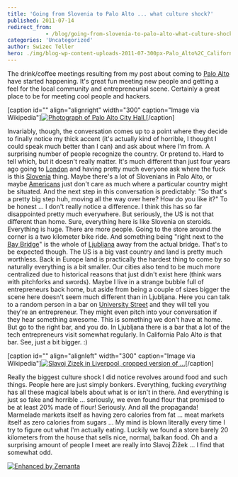```yaml
---
title: 'Going from Slovenia to Palo Alto ... what culture shock?'
published: 2011-07-14
redirect_from: 
            - /blog/going-from-slovenia-to-palo-alto-what-culture-shock/swizec/1947
categories: 'Uncategorized'
author: Swizec Teller
hero: ./img/blog-wp-content-uploads-2011-07-300px-Palo_Alto%2C_California_%28City_Hall%29_2004.jpg
---
```

The drink/coffee meetings resulting from my post about coming to [Palo Alto](<http://maps.google.com/maps?ll=37.4291666667,-122.138055556&spn=0.1,0.1&q=37.4291666667,-122.138055556 (Palo%20Alto%2C%20California)&t=h> "Palo Alto, California") have started happening. It's great fun meeting new people and getting a feel for the local community and entrepreneurial scene. Certainly a great place to be for meeting cool people and hackers.

\[caption id="" align="alignright" width="300" caption="Image via Wikipedia"][![Photograph of Palo Alto City Hall.](./img/blog-wp-content-uploads-2011-07-300px-Palo_Alto%2C_California_%28City_Hall%29_2004.jpg "Photograph of Palo Alto City Hall.")](http://commons.wikipedia.org/wiki/File:Palo_Alto%2C_California_%28City_Hall%29_2004.jpg)\[/caption]

Invariably, though, the conversation comes up to a point where they decide to finally notice my thick accent (it's actually kind of horrible, I thought I could speak much better than I can) and ask about where I'm from. A surprising number of people recognize the country. Or pretend to. Hard to tell which, but it doesn't really matter. It's much different than just four years ago going to [London](<http://maps.google.com/maps?ll=51.5072222222,-0.1275&spn=0.1,0.1&q=51.5072222222,-0.1275 (London)&t=h> "London") and having pretty much everyone ask where the fuck is this [Slovenia](<http://maps.google.com/maps?ll=46.05,14.5&spn=10.0,10.0&q=46.05,14.5 (Slovenia)&t=h> "Slovenia") thing. Maybe there's a lot of Slovenians in Palo Alto, or maybe [Americans](<http://maps.google.com/maps?ll=38.8833333333,-77.0166666667&spn=10.0,10.0&q=38.8833333333,-77.0166666667 (United%20States)&t=h> "United States") just don't care as much where a particular country might be situated. And the next step in this conversation is predictably: "So that's a pretty big step huh, moving all the way over here? How do you like it?" To be honest ... I don't really notice a difference. I think this has so far disappointed pretty much everywhere. But seriously, the US is not that different than home. Sure, everything here is like Slovenia on steroids. Everything is huge. There are more people. Going to the store around the corner is a two kilometer bike ride. And something being "right next to the [Bay Bridge](<http://maps.google.com/maps?ll=37.8180555556,-122.346666667&spn=0.01,0.01&q=37.8180555556,-122.346666667 (San%20Francisco%20%E2%80%93%20Oakland%20Bay%20Bridge)&t=h> "San Francisco – Oakland Bay Bridge")" is the whole of [Ljubljana](<http://maps.google.com/maps?ll=46.0555555556,14.5083333333&spn=0.1,0.1&q=46.0555555556,14.5083333333 (Ljubljana)&t=h> "Ljubljana") away from the actual bridge. That's to be expected though. The US is a big vast country and land is pretty much worthless. Back in Europe land is practically the hardest thing to come by so naturally everything is a bit smaller. Our cities also tend to be much more centralized due to historical reasons that just didn't exist here (think wars with pitchforks and swords). Maybe I live in a strange bubble full of entrepreneurs back home, but aside from being a couple of sizes bigger the scene here doesn't seem much different than in Ljubljana. Here you can talk to a random person in a bar on [University Street](<http://maps.google.com/maps?ll=45.503518,-73.570496&spn=1.0,1.0&q=45.503518,-73.570496 (University%20Street)&t=h> "University Street") and they will tell you they're an entrepreneur. They might even pitch into your conversation if they hear something awesome. This is something we don't have at home. But go to the right bar, and you do. In Ljubljana there is a bar that a lot of the tech entrepreneurs visit somewhat regularly. In California Palo Alto _is_ that bar. See, just a bit bigger. :)

\[caption id="" align="alignleft" width="300" caption="Image via Wikipedia"][![Slavoj Zizek in Liverpool, cropped version of ...](./img/blog-wp-content-uploads-2011-07-300px-Slavoj_Zizek_in_Liverpool_cropped1.jpg "Slavoj Zizek in Liverpool, cropped version of ...")](http://commons.wikipedia.org/wiki/File:Slavoj_Zizek_in_Liverpool_cropped.jpg)\[/caption]

Really the biggest culture shock I did notice revolves around food and such things. People here are just simply bonkers. Everything, fucking _everything_ has all these magical labels about what is or isn't in there. And everything is just so fake and horrible ... seriously, we even found flour that promised to be at least 20% made of flour! Seriously. And all the propaganda! Marmelade markets itself as having zero calories from fat ... meat markets itself as zero calories from sugars ... My mind is blown literally every time I try to figure out what I'm actually eating. Luckily we found a store barely 20 kilometers from the house that sells nice, normal, balkan food. Oh and a surprising amount of people I meet are really into Slavoj Žižek ... I find that somewhat odd.

[![Enhanced by Zemanta](http://img.zemanta.com/zemified_e.png?x-id=6d7178c7-83df-4c33-81ba-285822b49d72)](http://www.zemanta.com/ "Enhanced by Zemanta")